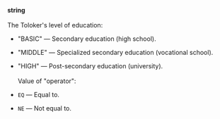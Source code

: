 **string**<br/><br/>The Toloker's level of education:

- "BASIC" — Secondary education (high school).
- "MIDDLE" — Specialized secondary education (vocational school).
- "HIGH" — Post-secondary education (university).<br/><br/>Value of "operator":

- `EQ` — Equal to.
- `NE` — Not equal to.